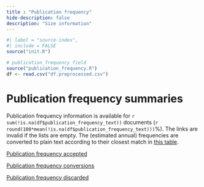 ```yaml
---
title : "Publication frequency"
hide-description: false
description: "Size information"
---
```


```r
#| label = "source-index",
#| include = FALSE
source("init.R")
```

```r
# publication_frequency field
source("publication_frequency.R")
df <- read.csv("df.preprocessed.csv")
```

# Publication frequency summaries

Publication frequency information is available for `r sum(!is.na(df$publication_frequency_text))` documents (`r round(100*mean(!is.na(df$publication_frequency_text)))`%). The links are invalid if the lists are empty. The (estimated annual) frequencies are converted to plain text according to their closest match in [this table](https://github.com/COMHIS/fennica/blob/master/inst/extdata/frequency_conversions.csv).

[Publication frequency accepted](dataTable/data_table.html?path=../output.tables/publication_frequency_accepted.csv)

[Publication frequency conversions](dataTable/data_table.html?path=../output.tables/publication_frequency_conversion.csv)

[Publication frequency discarded](dataTable/data_table.html?path=../output.tables/publication_frequency_discarded.csv)
